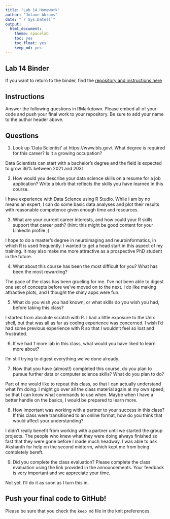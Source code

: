 ```yaml
---
title: "Lab 14 Homework"
author: "Jolane Abrams"
date: "`r Sys.Date()`"
output:
  html_document: 
    theme: spacelab
    toc: yes
    toc_float: yes
    keep_md: yes
---
```


## Lab 14 Binder
If you want to return to the binder, find the [repository and instructions here](https://github.com/hehouts/lab14_binder)

## Instructions
Answer the following questions in RMarkdown. Please embed all of your code and push your final work to your repository. Be sure to add your name to the author header above.



## Questions

1. Look up 'Data Scientist' at https://www.bls.gov/. What degree is required for this career? Is it a growing occupation?  

Data Scientists can start with a bachelor's degree and the field is expected to grow 36% between 2021 and 2031. 


2. How would you describe your data science skills on a resume for a job application? Write a blurb that reflects the skills you have learned in this course. 

I have experience with Data Science using R Studio. While I am by no means an expert, I can do some basic data analyses and plot their results with reasonable competence given enough time and resources. 

3. What are your current career interests, and how could your R skills support that career path? (hint: this might be good content for your LinkedIn profile ;)

I hope to do a master's degree in neuroimaging and neuroinformatics, in which R is used frequently. I wanted to get a head start in this aspect of my training. It may also make me more attractive as a prospective PhD student in the future. 


4. What about this course has been the most difficult for you? What has been the most rewarding?

The pace of the class has been grueling for me. I've not been able to digest one set of concepts before we've moved on to the next. 
I do like making attractive plots, and I thought the shiny apps were fun. 


5. What do you wish you had known, or what skills do you wish you had, before taking this class?

I started from absolute scratch with R. I had a little exposure to the Unix shell, but that was all as far as coding experience was concerned. I wish I'd had some previous experience with R so that I wouldn't feel so lost and frustrated. 


6. If we had 1 more lab in this class, what would you have liked to learn more about?

I'm still trying to digest everything we've done already. 


7. Now that you have (almost!) completed this course, do you plan to pursue further data or computer science skills? What do you plan to do?

Part of me would like to repeat this class, so that I can actually understand what I'm doing. I might go over all the class material again at my own speed, so that I can know what commands to use when. Maybe when I have a better handle on the basics, I would be prepared to learn more. 


8. How important was working with a partner to your success in this class? If this class were transitioned to an online format, how do you think that would affect your understanding?

I didn't really benefit from working with a partner until we started the group projects. The people who knew what they were doing always finished so fast that they were gone before I made much headway. I was able to ask Akshanth for help on the second midterm, which kept me from being completely bereft. 


9. Did you complete the class evaluation? Please complete the class evaluation using the link provided in the announcements. Your feedback is very important and we appreciate your time.

Not yet. I'll do it as soon as I turn this in. 


## Push your final code to GitHub!
Please be sure that you check the `keep md` file in the knit preferences. 
